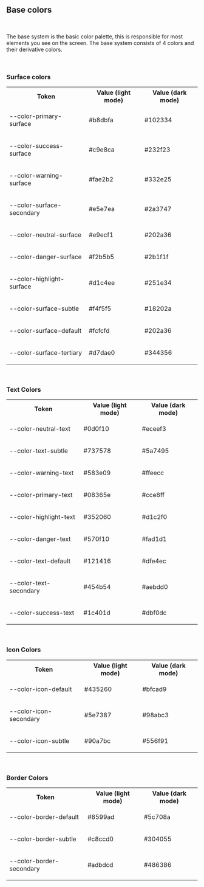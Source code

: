 ## Base colors

<f-divider></f-divider>

<br />

<p>
	The base system is the basic color palette, this is responsible for most elements you see on the
	screen. The base system consists of 4 colors and their derivative colors.
</p>

<br />

### Surface colors

<f-divider></f-divider>

<Preview>
	<table class="custom-color-table">
		<tbody>
			<tr>
				<th>Token</th>
				<th>Value (light mode)</th>
				<th>Value (dark mode)</th>
			</tr>
			<tr>
				<td>
					<p class="color-table-token">--color-primary-surface</p>
				</td>
				<td>
					<div class="custom-table-flex">
						<div class="width-set">
							<p>#b8dbfa</p>
						</div>
						<div
							style={{
								background: "#b8dbfa",
								height: 16,
								width: 60,
								borderRadius: 0,
								marginLeft: 50
							}}
						></div>
					</div>
				</td>
				<td>
					<div class="custom-table-flex">
						<div class="width-set">
							<p>#102334</p>
						</div>
						<div
							style={{
								background: "#102334",
								height: 16,
								width: 60,
								borderRadius: 0,
								marginLeft: 50
							}}
						></div>
					</div>
				</td>
			</tr>
			<tr>
				<td>
					<p class="color-table-token">--color-success-surface</p>
				</td>
				<td>
					<div class="custom-table-flex">
						<div class="width-set">
							<p>#c9e8ca</p>
						</div>
						<div
							style={{
								background: "#c9e8ca",
								height: 16,
								width: 60,
								borderRadius: 0,
								marginLeft: 50
							}}
						></div>
					</div>
				</td>
				<td>
					<div class="custom-table-flex">
						<div class="width-set">
							<p>#232f23</p>
						</div>
						<div
							style={{
								background: "#232f23",
								height: 16,
								width: 60,
								borderRadius: 0,
								marginLeft: 50
							}}
						></div>
					</div>
				</td>
			</tr>
			<tr>
				<td>
					<p class="color-table-token">--color-warning-surface</p>
				</td>
				<td>
					<div class="custom-table-flex">
						<div class="width-set">
							<p>#fae2b2</p>
						</div>
						<div
							style={{
								background: "#fae2b2",
								height: 16,
								width: 60,
								borderRadius: 0,
								marginLeft: 50
							}}
						></div>
					</div>
				</td>
				<td>
					<div class="custom-table-flex">
						<div class="width-set">
							<p>#332e25</p>
						</div>
						<div
							style={{
								background: "#332e25",
								height: 16,
								width: 60,
								borderRadius: 0,
								marginLeft: 50
							}}
						></div>
					</div>
				</td>
			</tr>
			<tr>
				<td>
					<p class="color-table-token">--color-surface-secondary</p>
				</td>
				<td>
					<div class="custom-table-flex">
						<div class="width-set">
							<p>#e5e7ea</p>
						</div>
						<div
							style={{
								background: "#e5e7ea",
								height: 16,
								width: 60,
								borderRadius: 0,
								marginLeft: 50
							}}
						></div>
					</div>
				</td>
				<td>
					<div class="custom-table-flex">
						<div class="width-set">
							<p>#2a3747</p>
						</div>
						<div
							style={{
								background: "#2a3747",
								height: 16,
								width: 60,
								borderRadius: 0,
								marginLeft: 50
							}}
						></div>
					</div>
				</td>
			</tr>
			<tr>
				<td>
					<p class="color-table-token">--color-neutral-surface</p>
				</td>
				<td>
					<div class="custom-table-flex">
						<div class="width-set">
							<p>#e9ecf1</p>
						</div>
						<div
							style={{
								background: "#e9ecf1",
								height: 16,
								width: 60,
								borderRadius: 0,
								marginLeft: 50
							}}
						></div>
					</div>
				</td>
				<td>
					<div class="custom-table-flex">
						<div class="width-set">
							<p>#202a36</p>
						</div>
						<div
							style={{
								background: "#202a36",
								height: 16,
								width: 60,
								borderRadius: 0,
								marginLeft: 50
							}}
						></div>
					</div>
				</td>
			</tr>
			<tr>
				<td>
					<p class="color-table-token">--color-danger-surface</p>
				</td>
				<td>
					<div class="custom-table-flex">
						<div class="width-set">
							<p>#f2b5b5</p>
						</div>
						<div
							style={{
								background: "#f2b5b5",
								height: 16,
								width: 60,
								borderRadius: 0,
								marginLeft: 50
							}}
						></div>
					</div>
				</td>
				<td>
					<div class="custom-table-flex">
						<div class="width-set">
							<p>#2b1f1f</p>
						</div>
						<div
							style={{
								background: "#2b1f1f",
								height: 16,
								width: 60,
								borderRadius: 0,
								marginLeft: 50
							}}
						></div>
					</div>
				</td>
			</tr>
			<tr>
				<td>
					<p class="color-table-token">--color-highlight-surface</p>
				</td>
				<td>
					<div class="custom-table-flex">
						<div class="width-set">
							<p>#d1c4ee</p>
						</div>
						<div
							style={{
								background: "#d1c4ee",
								height: 16,
								width: 60,
								borderRadius: 0,
								marginLeft: 50
							}}
						></div>
					</div>
				</td>
				<td>
					<div class="custom-table-flex">
						<div class="width-set">
							<p>#251e34</p>
						</div>
						<div
							style={{
								background: "#251e34",
								height: 16,
								width: 60,
								borderRadius: 0,
								marginLeft: 50
							}}
						></div>
					</div>
				</td>
			</tr>
			<tr>
				<td>
					<p class="color-table-token">--color-surface-subtle</p>
				</td>
				<td>
					<div class="custom-table-flex">
						<div class="width-set">
							<p>#f4f5f5</p>
						</div>
						<div
							style={{
								background: "#f4f5f5",
								height: 16,
								width: 60,
								borderRadius: 0,
								marginLeft: 50
							}}
						></div>
					</div>
				</td>
				<td>
					<div class="custom-table-flex">
						<div class="width-set">
							<p>#18202a</p>
						</div>
						<div
							style={{
								background: "#18202a",
								height: 16,
								width: 60,
								borderRadius: 0,
								marginLeft: 50
							}}
						></div>
					</div>
				</td>
			</tr>
			<tr>
				<td>
					<p class="color-table-token">--color-surface-default</p>
				</td>
				<td>
					<div class="custom-table-flex">
						<div class="width-set">
							<p>#fcfcfd</p>
						</div>
						<div
							style={{
								background: "#fcfcfd",
								height: 16,
								width: 60,
								borderRadius: 0,
								marginLeft: 50
							}}
						></div>
					</div>
				</td>
				<td>
					<div class="custom-table-flex">
						<div class="width-set">
							<p>#202a36</p>
						</div>
						<div
							style={{
								background: "#202a36",
								height: 16,
								width: 60,
								borderRadius: 0,
								marginLeft: 50
							}}
						></div>
					</div>
				</td>
			</tr>
			<tr>
				<td>
					<p class="color-table-token">--color-surface-tertiary</p>
				</td>
				<td>
					<div class="custom-table-flex">
						<div class="width-set">
							<p>#d7dae0</p>
						</div>
						<div
							style={{
								background: "#d7dae0",
								height: 16,
								width: 60,
								borderRadius: 0,
								marginLeft: 50
							}}
						></div>
					</div>
				</td>
				<td>
					<div class="custom-table-flex">
						<div class="width-set">
							<p>#344356</p>
						</div>
						<div
							style={{
								background: "#344356",
								height: 16,
								width: 60,
								borderRadius: 0,
								marginLeft: 50
							}}
						></div>
					</div>
				</td>
			</tr>
		</tbody>
	</table>
</Preview>

<br />

### Text Colors

<f-divider></f-divider>

<Preview>
	<table class="custom-color-table">
		<tbody>
			<tr>
				<th>Token</th>
				<th>Value (light mode)</th>
				<th>Value (dark mode)</th>
			</tr>
			<tr>
				<td>
					<p class="color-table-token">--color-neutral-text</p>
				</td>
				<td>
					<div class="custom-table-flex">
						<div class="width-set">
							<p>#0d0f10</p>
						</div>
						<div
							style={{
								background: "#0d0f10",
								height: 16,
								width: 60,
								borderRadius: 0,
								marginLeft: 50
							}}
						></div>
					</div>
				</td>
				<td>
					<div class="custom-table-flex">
						<div class="width-set">
							<p>#eceef3</p>
						</div>
						<div
							style={{
								background: "#eceef3",
								height: 16,
								width: 60,
								borderRadius: 0,
								marginLeft: 50
							}}
						></div>
					</div>
				</td>
			</tr>
			<tr>
				<td>
					<p class="color-table-token">--color-text-subtle</p>
				</td>
				<td>
					<div class="custom-table-flex">
						<div class="width-set">
							<p>#737578</p>
						</div>
						<div
							style={{
								background: "#737578",
								height: 16,
								width: 60,
								borderRadius: 0,
								marginLeft: 50
							}}
						></div>
					</div>
				</td>
				<td>
					<div class="custom-table-flex">
						<div class="width-set">
							<p>#5a7495</p>
						</div>
						<div
							style={{
								background: "#5a7495",
								height: 16,
								width: 60,
								borderRadius: 0,
								marginLeft: 50
							}}
						></div>
					</div>
				</td>
			</tr>
			<tr>
				<td>
					<p class="color-table-token">--color-warning-text</p>
				</td>
				<td>
					<div class="custom-table-flex">
						<div class="width-set">
							<p>#583e09</p>
						</div>
						<div
							style={{
								background: "#583e09",
								height: 16,
								width: 60,
								borderRadius: 0,
								marginLeft: 50
							}}
						></div>
					</div>
				</td>
				<td>
					<div class="custom-table-flex">
						<div class="width-set">
							<p>#ffeecc</p>
						</div>
						<div
							style={{
								background: "#ffeecc",
								height: 16,
								width: 60,
								borderRadius: 0,
								marginLeft: 50
							}}
						></div>
					</div>
				</td>
			</tr>
			<tr>
				<td>
					<p class="color-table-token">--color-primary-text</p>
				</td>
				<td>
					<div class="custom-table-flex">
						<div class="width-set">
							<p>#08365e</p>
						</div>
						<div
							style={{
								background: "#08365e",
								height: 16,
								width: 60,
								borderRadius: 0,
								marginLeft: 50
							}}
						></div>
					</div>
				</td>
				<td>
					<div class="custom-table-flex">
						<div class="width-set">
							<p>#cce8ff</p>
						</div>
						<div
							style={{
								background: "#cce8ff",
								height: 16,
								width: 60,
								borderRadius: 0,
								marginLeft: 50
							}}
						></div>
					</div>
				</td>
			</tr>
			<tr>
				<td>
					<p class="color-table-token">--color-highlight-text</p>
				</td>
				<td>
					<div class="custom-table-flex">
						<div class="width-set">
							<p>#352060</p>
						</div>
						<div
							style={{
								background: "#352060",
								height: 16,
								width: 60,
								borderRadius: 0,
								marginLeft: 50
							}}
						></div>
					</div>
				</td>
				<td>
					<div class="custom-table-flex">
						<div class="width-set">
							<p>#d1c2f0</p>
						</div>
						<div
							style={{
								background: "#d1c2f0",
								height: 16,
								width: 60,
								borderRadius: 0,
								marginLeft: 50
							}}
						></div>
					</div>
				</td>
			</tr>
			<tr>
				<td>
					<p class="color-table-token">--color-danger-text</p>
				</td>
				<td>
					<div class="custom-table-flex">
						<div class="width-set">
							<p>#570f10</p>
						</div>
						<div
							style={{
								background: "#570f10",
								height: 16,
								width: 60,
								borderRadius: 0,
								marginLeft: 50
							}}
						></div>
					</div>
				</td>
				<td>
					<div class="custom-table-flex">
						<div class="width-set">
							<p>#fad1d1</p>
						</div>
						<div
							style={{
								background: "#fad1d1",
								height: 16,
								width: 60,
								borderRadius: 0,
								marginLeft: 50
							}}
						></div>
					</div>
				</td>
			</tr>
			<tr>
				<td>
					<p class="color-table-token">--color-text-default</p>
				</td>
				<td>
					<div class="custom-table-flex">
						<div class="width-set">
							<p>#121416</p>
						</div>
						<div
							style={{
								background: "#121416",
								height: 16,
								width: 60,
								borderRadius: 0,
								marginLeft: 50
							}}
						></div>
					</div>
				</td>
				<td>
					<div class="custom-table-flex">
						<div class="width-set">
							<p>#dfe4ec</p>
						</div>
						<div
							style={{
								background: "#dfe4ec",
								height: 16,
								width: 60,
								borderRadius: 0,
								marginLeft: 50
							}}
						></div>
					</div>
				</td>
			</tr>
			<tr>
				<td>
					<p class="color-table-token">--color-text-secondary</p>
				</td>
				<td>
					<div class="custom-table-flex">
						<div class="width-set">
							<p>#454b54</p>
						</div>
						<div
							style={{
								background: "#454b54",
								height: 16,
								width: 60,
								borderRadius: 0,
								marginLeft: 50
							}}
						></div>
					</div>
				</td>
				<td>
					<div class="custom-table-flex">
						<div class="width-set">
							<p>#aebdd0</p>
						</div>
						<div
							style={{
								background: "#aebdd0",
								height: 16,
								width: 60,
								borderRadius: 0,
								marginLeft: 50
							}}
						></div>
					</div>
				</td>
			</tr>
			<tr>
				<td>
					<p class="color-table-token">--color-success-text</p>
				</td>
				<td>
					<div class="custom-table-flex">
						<div class="width-set">
							<p>#1c401d</p>
						</div>
						<div
							style={{
								background: "#1c401d",
								height: 16,
								width: 60,
								borderRadius: 0,
								marginLeft: 50
							}}
						></div>
					</div>
				</td>
				<td>
					<div class="custom-table-flex">
						<div class="width-set">
							<p>#dbf0dc</p>
						</div>
						<div
							style={{
								background: "#dbf0dc",
								height: 16,
								width: 60,
								borderRadius: 0,
								marginLeft: 50
							}}
						></div>
					</div>
				</td>
			</tr>
		</tbody>
	</table>
</Preview>

<br />

### Icon Colors

<f-divider></f-divider>

<Preview>
	<table class="custom-color-table">
		<tbody>
			<tr>
				<th>Token</th>
				<th>Value (light mode)</th>
				<th>Value (dark mode)</th>
			</tr>
			<tr>
				<td>
					<p class="color-table-token">--color-icon-default</p>
				</td>
				<td>
					<div class="custom-table-flex">
						<div class="width-set">
							<p>#435260</p>
						</div>
						<div
							style={{
								background: "#435260",
								height: 16,
								width: 60,
								borderRadius: 0,
								marginLeft: 50
							}}
						></div>
					</div>
				</td>
				<td>
					<div class="custom-table-flex">
						<div class="width-set">
							<p>#bfcad9</p>
						</div>
						<div
							style={{
								background: "#bfcad9",
								height: 16,
								width: 60,
								borderRadius: 0,
								marginLeft: 50
							}}
						></div>
					</div>
				</td>
			</tr>
			<tr>
				<td>
					<p class="color-table-token">--color-icon-secondary</p>
				</td>
				<td>
					<div class="custom-table-flex">
						<div class="width-set">
							<p>#5e7387</p>
						</div>
						<div
							style={{
								background: "#5e7387",
								height: 16,
								width: 60,
								borderRadius: 0,
								marginLeft: 50
							}}
						></div>
					</div>
				</td>
				<td>
					<div class="custom-table-flex">
						<div class="width-set">
							<p>#98abc3</p>
						</div>
						<div
							style={{
								background: "#98abc3",
								height: 16,
								width: 60,
								borderRadius: 0,
								marginLeft: 50
							}}
						></div>
					</div>
				</td>
			</tr>
			<tr>
				<td>
					<p class="color-table-token">--color-icon-subtle</p>
				</td>
				<td>
					<div class="custom-table-flex">
						<div class="width-set">
							<p>#90a7bc</p>
						</div>
						<div
							style={{
								background: "#90a7bc",
								height: 16,
								width: 60,
								borderRadius: 0,
								marginLeft: 50
							}}
						></div>
					</div>
				</td>
				<td>
					<div class="custom-table-flex">
						<div class="width-set">
							<p>#556f91</p>
						</div>
						<div
							style={{
								background: "#556f91",
								height: 16,
								width: 60,
								borderRadius: 0,
								marginLeft: 50
							}}
						></div>
					</div>
				</td>
			</tr>
		</tbody>
	</table>
</Preview>

<br />

### Border Colors

<f-divider></f-divider>

<Preview>
	<table class="custom-color-table">
		<tbody>
			<tr>
				<th>Token</th>
				<th>Value (light mode)</th>
				<th>Value (dark mode)</th>
			</tr>
			<tr>
				<td>
					<p class="color-table-token">--color-border-default</p>
				</td>
				<td>
					<div class="custom-table-flex">
						<div class="width-set">
							<p>#8599ad</p>
						</div>
						<div
							style={{
								background: "#8599ad",
								height: 16,
								width: 60,
								borderRadius: 0,
								marginLeft: 50
							}}
						></div>
					</div>
				</td>
				<td>
					<div class="custom-table-flex">
						<div class="width-set">
							<p>#5c708a</p>
						</div>
						<div
							style={{
								background: "#5c708a",
								height: 16,
								width: 60,
								borderRadius: 0,
								marginLeft: 50
							}}
						></div>
					</div>
				</td>
			</tr>
			<tr>
				<td>
					<p class="color-table-token">--color-border-subtle</p>
				</td>
				<td>
					<div class="custom-table-flex">
						<div class="width-set">
							<p>#c8ccd0</p>
						</div>
						<div
							style={{
								background: "#c8ccd0",
								height: 16,
								width: 60,
								borderRadius: 0,
								marginLeft: 50
							}}
						></div>
					</div>
				</td>
				<td>
					<div class="custom-table-flex">
						<div class="width-set">
							<p>#304055</p>
						</div>
						<div
							style={{
								background: "#304055",
								height: 16,
								width: 60,
								borderRadius: 0,
								marginLeft: 50
							}}
						></div>
					</div>
				</td>
			</tr>
			<tr>
				<td>
					<p class="color-table-token">--color-border-secondary</p>
				</td>
				<td>
					<div class="custom-table-flex">
						<div class="width-set">
							<p>#adbdcd</p>
						</div>
						<div
							style={{
								background: "#adbdcd",
								height: 16,
								width: 60,
								borderRadius: 0,
								marginLeft: 50
							}}
						></div>
					</div>
				</td>
				<td>
					<div class="custom-table-flex">
						<div class="width-set">
							<p>#486386</p>
						</div>
						<div
							style={{
								background: "#486386",
								height: 16,
								width: 60,
								borderRadius: 0,
								marginLeft: 50
							}}
						></div>
					</div>
				</td>
			</tr>
		</tbody>
	</table>
</Preview>
